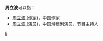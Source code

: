 '''周立波'''可以指：

* [[周立波_(作家)|周立波 (作家)]]，中国作家
* [[周立波_(演员)|周立波 (演员)]]，中国滑稽剧演员、节目主持人

{{disambig}}

[[Category:三字周姓人名消歧义|li]]